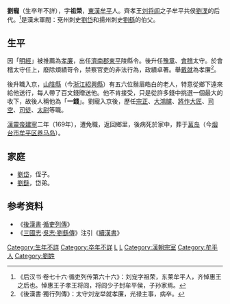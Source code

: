 {{about|東漢官员劉寵|[[汉质帝|汉质帝]]的祖父|劉寵 (樂安王)|[[東漢|東漢]]末年的[[陳國_(東漢)|陳王]]|劉寵 (東漢)}}

'''劉寵'''（生卒年不詳），字'''祖榮'''，[[東漢|東漢]][[牟平|牟平]]人。齊孝王[[刘将闾|刘将闾]]之子牟平共侯[[劉渫|劉渫]]的后代。<ref>《后汉书·卷七十六·循吏列传第六十六》：刘宠字祖荣，东莱牟平人，齐悼惠王之后也。悼惠王子孝王将闾，将闾少子封牟平侯，子孙家焉。</ref>是漢末軍閥：兗州刺史[[刘岱_(兖州刺史)|劉岱]]和揚州刺史[[劉繇|劉繇]]的伯父。

== 生平 ==
因「[[明經|明經]]」被推薦為[[孝廉|孝廉]]，出任[[濟南郡|濟南郡]][[東平|東平]]陵縣令。後升任[[豫章|豫章]]、[[會稽|會稽]]太守。於會稽太守任上，廢除煩績苛令，禁察官吏的非法行為，政績卓著。舉[[戴就|戴就]]為孝廉<ref>《後漢書·獨行列傳》：太守刘宠举就孝廉，光禄主事，病卒。</ref>。

後升職入京，[[山陰縣|山陰縣]]（今[[浙江|浙江]][[紹興縣|紹興縣]]）有五六位鬚眉皓白的老人，特意從鄉下遠來給他送行，每人帶了百文錢贈送他。他不肯接受，只是從許多錢中挑選一個最大的收下，故後人稱他為「'''一錢'''」。劉寵入京後，歷任[[宗正|宗正]]、[[大鴻臚|大鴻臚]]、[[將作大匠|將作大匠]]、[[司空|司空]]、[[司徒|司徒]]、[[太尉|太尉]]等職。

[[漢靈帝|漢靈帝]][[建宁_(年号)|建寧]]二年（169年），遭免職，返回鄉里，後病死於家中，葬于[[莒岛|莒岛]]（今[[烟台市|烟台市]][[牟平区|牟平区]][[养马岛|养马岛]]）。

== 家庭 ==
*[[刘岱_(兖州刺史)|劉岱]]，侄子。
*[[劉繇|劉繇]]，岱弟。

==参考资料==
*《[[後漢書|後漢書]]·[[s:後漢書/卷76#劉寵|循吏列傳]]》
*《[[三國志|三國志]]·[[s:三國志/卷49#劉繇|吳志·劉繇傳]]》注引《[[續漢書|續漢書]]》
{{reflist}}

{{東漢大司馬太尉}}
{{東漢大司徒司徒}}
{{東漢大司空司空}}
{{漢朝人物小作品}}

[[Category:生年不詳|Category:生年不詳]]
[[Category:卒年不詳|Category:卒年不詳]]
[[Category:東漢政治人物|L]]
[[Category:東漢太守|L]]
[[Category:漢朝宗室|Category:漢朝宗室]]
[[Category:牟平人|Category:牟平人]]
[[Category:劉姓|Category:劉姓]]